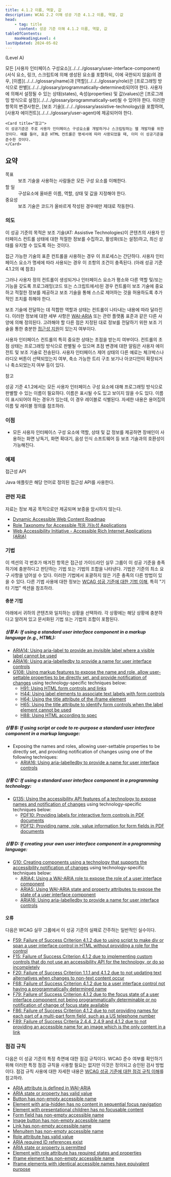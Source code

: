 ```yaml
---
title: 4.1.2 이름, 역할, 값
description: WCAG 2.2 이해 성공 기준 4.1.2 이름, 역할, 값
head:
    - tag: title
      content: 성공 기준 이해 4.1.2 이름, 역할, 값
tableOfContents:
    maxHeadingLevel: 4
lastUpdated: 2024-05-02
---
```



(Level A)

<Card title="성공 기준(SC)">
모든 [사용자 인터페이스 구성요소](../../../glossary/user-interface-component)(서식 요소, 링크, 스크립트에 의해 생성된 요소를 포함하되, 이에 국한되지 않음)의 경우, [이름](../../../glossary/name)과 [역할](../../../glossary/role)은 [프로그래밍 방식으로 판별](../../../glossary/programmatically-determined)되어야 한다. 사용자에 의해서 설정될 수 있는 상태(states), 속성(properties) 및 값(values)은 [프로그래밍 방식으로 설정](../../../glossary/programmatically-set)될 수 있어야 한다. 이러한 항목의 변경사항은, [보조 기술](../../../glossary/assistive-technology)을 포함하여, [사용자 에이전트](../../../glossary/user-agent)에 제공되어야 한다.

    <Card title="참고">
    이 성공기준은 주로 사용자 인터페이스 구성요소를 개발하거나 스크립팅하는 웹 개발자를 위한 것이다. 예를 들어, 표준 HTML 컨트롤은 명세서에 따라 사용되었을 때, 이미 이 성공기준을 준수한 것이다.
    </Card>
</Card>

## 요약

<dl>
<dt>목표</dt>
<dd>보조 기술을 사용하는 사람들은 모든 구성 요소를 이해한다.</dd>
<dt>할 일</dt>
<dd>구성요소에 올바른 이름, 역할, 상태 및 값을 지정해야 한다.</dd>
<dt>중요성</dt>
<dd>보조 기술은 코드가 올바르게 작성된 경우에만 제대로 작동한다.</dd>
</dl>

### 의도

이 성공 기준의 목적은 보조 기술(AT: Assistive Technologies)이 콘텐츠의 사용자 인터페이스 컨트롤 상태에 대한 적절한 정보를 수집하고, 활성화(또는 설정)하고, 최신 상태를 유지할 수 있도록 하는 것이다.

접근 가능한 기술의 표준 컨트롤을 사용하는 경우 이 프로세스는 간단하다. 사용자 인터페이스 요소가 명세에 따라 사용되는 경우 이 조항의 조건이 충족된다. (아래 성공 기준 4.1.2의 예 참조)

그러나 사용자 정의 컨트롤이 생성되거나 인터페이스 요소가 평소와 다른 역할 및/또는 기능을 갖도록 프로그래밍(코드 또는 스크립트에서)된 경우 컨트롤이 보조 기술에 중요하고 적절한 정보를 제공하고 보조 기술을 통해 스스로 제어하는 것을 허용하도록 추가적인 조치를 취해야 한다.

보조 기술에 전달하는 데 적합한 역할과 상태는 컨트롤이 나타내는 내용에 따라 달라진다. 이러한 정보에 대한 세부 사항은 [WAI-ARIA](https://www.w3.org/TR/wai-aria/) 또는 관련 플랫폼 표준과 같은 다른 사양에 의해 정의된다. 고려해야 할 다른 점은 지정된 대로 정보를 전달하기 위한 보조 기술을 통한 충분한 [접근성 지원](../../../glossary/accessibility-supported)이 있는지 여부이다.

사용자 인터페이스 컨트롤의 특히 중요한 상태는 초점을 받는지 여부이다. 컨트롤의 초점 상태는 프로그래밍 방식으로 판별될 수 있으며 초점 변경에 대한 알림은 사용자 에이전트 및 보조 기술로 전송된다. 사용자 인터페이스 제어 상태의 다른 예로는 체크박스나 라디오 버튼이 선택되었는지 여부, 축소 가능한 트리 구조 보기나 아코디언이 확장되거나 축소되었는지 여부 등이 있다.

참고

성공 기준 4.1.2에서는 모든 사용자 인터페이스 구성 요소에 대해 프로그래밍 방식으로 판별할 수 있는 이름이 필요하다. 이름은 표시될 수도 있고 보이지 않을 수도 있다. 이름이 표시되어야 하는 경우가 있는데, 이 경우 레이블로 식별된다. 자세한 내용은 용어집의 이름 및 레이블 정의를 참조하라.

### 이점

*   모든 사용자 인터페이스 구성 요소에 역할, 상태 및 값 정보를 제공하면 장애인이 사용하는 화면 낭독기, 화면 확대기, 음성 인식 소프트웨어 등 보조 기술과의 호환성이 가능해진다.

### 예제

접근성 API

Java 애플릿은 해당 언어로 정의된 접근성 API를 사용한다.

### 관련 자료

자료는 정보 제공 목적으로만 제공되며 보증을 암시하지 않는다.

*   [Dynamic Accessible Web Content Roadmap](https://www.w3.org/WAI/PF/roadmap/)
*   [Role Taxonomy for Accessible 적응 가능성 Applications](https://www.w3.org/WAI/PF/GUI/)
*   [Web Accessibility Initiative - Accessible Rich Internet Applications (ARIA)](https://www.w3.org/TR/wai-aria/)

### 기법

이 섹션의 각 번호가 매겨진 항목은 접근성 가이드라인 실무 그룹이 이 성공 기준을 충족하기에 충분하다고 판단하는 기법 또는 기법의 조합을 나타낸다. 기법은 기준의 최소 요구 사항을 넘어설 수 있다. 이러한 기법에서 포괄하지 않은 기준 충족의 다른 방법이 있을 수 있다. 다른 기법 사용에 대한 정보는 [WCAG 성공 기준에 대한 기법 이해](../understanding-techniques), 특히 "기타 기법" 섹션을 참조하라.

#### 충분 기법

아래에서 귀하의 콘텐츠와 일치하는 상황을 선택하라. 각 상황에는 해당 상황에 충분하다고 알려져 있고 문서화된 기법 또는 기법의 조합이 포함된다.

##### 상황 A: If using a standard user interface component in a markup language (e.g., HTML):

*   [ARIA14: Using aria-label to provide an invisible label where a visible label cannot be used](https://www.w3.org/WAI/WCAG22/Techniques/aria/ARIA14)
*   [ARIA16: Using aria-labelledby to provide a name for user interface controls](https://www.w3.org/WAI/WCAG22/Techniques/aria/ARIA16)
*   [G108: Using markup features to expose the name and role, allow user-settable properties to be directly set, and provide notification of changes](https://www.w3.org/WAI/WCAG22/Techniques/general/G108) using technology-specific techniques below:
    *   [H91: Using HTML form controls and links](https://www.w3.org/WAI/WCAG22/Techniques/html/H91)
    *   [H44: Using label elements to associate text labels with form controls](https://www.w3.org/WAI/WCAG22/Techniques/html/H44)
    *   [H64: Using the title attribute of the iframe element](https://www.w3.org/WAI/WCAG22/Techniques/html/H64)
    *   [H65: Using the title attribute to identify form controls when the label element cannot be used](https://www.w3.org/WAI/WCAG22/Techniques/html/H65)
    *   [H88: Using HTML according to spec](https://www.w3.org/WAI/WCAG22/Techniques/html/H88)

##### 상황 B: If using script or code to re-purpose a standard user interface component in a markup language:

*   Exposing the names and roles, allowing user-settable properties to be directly set, and providing notification of changes using one of the following techniques:
    *   [ARIA16: Using aria-labelledby to provide a name for user interface controls](https://www.w3.org/WAI/WCAG22/Techniques/aria/ARIA16)

##### 상황 C: If using a standard user interface component in a programming technology:

*   [G135: Using the accessibility API features of a technology to expose names and notification of changes](https://www.w3.org/WAI/WCAG22/Techniques/general/G135) using technology-specific techniques below:
    *   [PDF10: Providing labels for interactive form controls in PDF documents](https://www.w3.org/WAI/WCAG22/Techniques/pdf/PDF10)
    *   [PDF12: Providing name, role, value information for form fields in PDF documents](https://www.w3.org/WAI/WCAG22/Techniques/pdf/PDF12)

##### 상황 D: If creating your own user interface component in a programming language:

*   [G10: Creating components using a technology that supports the accessibility notification of changes](https://www.w3.org/WAI/WCAG22/Techniques/general/G10) using technology-specific techniques below:
    *   [ARIA4: Using a WAI-ARIA role to expose the role of a user interface component](https://www.w3.org/WAI/WCAG22/Techniques/aria/ARIA4)
    *   [ARIA5: Using WAI-ARIA state and property attributes to expose the state of a user interface component](https://www.w3.org/WAI/WCAG22/Techniques/aria/ARIA5)
    *   [ARIA16: Using aria-labelledby to provide a name for user interface controls](https://www.w3.org/WAI/WCAG22/Techniques/aria/ARIA16)

#### 오류

다음은 WCAG 실무 그룹에서 이 성공 기준의 실패로 간주하는 일반적인 실수이다.

*   [F59: Failure of Success Criterion 4.1.2 due to using script to make div or span a user interface control in HTML without providing a role for the control](https://www.w3.org/WAI/WCAG22/Techniques/failures/F59)
*   [F15: Failure of Success Criterion 4.1.2 due to implementing custom controls that do not use an accessibility API for the technology, or do so incompletely](https://www.w3.org/WAI/WCAG22/Techniques/failures/F15)
*   [F20: Failure of Success Criterion 1.1.1 and 4.1.2 due to not updating text alternatives when changes to non-text content occur](https://www.w3.org/WAI/WCAG22/Techniques/failures/F20)
*   [F68: Failure of Success Criterion 4.1.2 due to a user interface control not having a programmatically determined name](https://www.w3.org/WAI/WCAG22/Techniques/failures/F68)
*   [F79: Failure of Success Criterion 4.1.2 due to the focus state of a user interface component not being programmatically determinable or no notification of change of focus state available](https://www.w3.org/WAI/WCAG22/Techniques/failures/F79)
*   [F86: Failure of Success Criterion 4.1.2 due to not providing names for each part of a multi-part form field, such as a US telephone number](https://www.w3.org/WAI/WCAG22/Techniques/failures/F86)
*   [F89: Failure of Success Criteria 2.4.4, 2.4.9 and 4.1.2 due to not providing an accessible name for an image which is the only content in a link](https://www.w3.org/WAI/WCAG22/Techniques/failures/F89)

### 점검 규칙

다음은 이 성공 기준의 특정 측면에 대한 점검 규칙이다. WCAG 준수 여부를 확인하기 위해 이러한 특정 점검 규칙을 사용할 필요는 없지만 이것은 정의되고 승인된 검사 방법이다. 점검 규칙 사용에 대한 자세한 내용은 [WCAG 성공 기준에 대한 점검 규칙 이해](../understanding-act-rules)를 참고하라.

*   [ARIA attribute is defined in WAI-ARIA](https://www.w3.org/WAI/standards-guidelines/act/rules/5f99a7/)
*   [ARIA state or property has valid value](https://www.w3.org/WAI/standards-guidelines/act/rules/6a7281/)
*   [Button has non-empty accessible name](https://www.w3.org/WAI/standards-guidelines/act/rules/97a4e1/)
*   [Element with aria-hidden has no content in sequential focus navigation](https://www.w3.org/WAI/standards-guidelines/act/rules/6cfa84/)
*   [Element with presentational children has no focusable content](https://www.w3.org/WAI/standards-guidelines/act/rules/307n5z/)
*   [Form field has non-empty accessible name](https://www.w3.org/WAI/standards-guidelines/act/rules/e086e5/)
*   [Image button has non-empty accessible name](https://www.w3.org/WAI/standards-guidelines/act/rules/59796f/)
*   [Link has non-empty accessible name](https://www.w3.org/WAI/standards-guidelines/act/rules/c487ae/)
*   [Menuitem has non-empty accessible name](https://www.w3.org/WAI/standards-guidelines/act/rules/m6b1q3/)
*   [Role attribute has valid value](https://www.w3.org/WAI/standards-guidelines/act/rules/674b10/)
*   [ARIA required ID references exist](https://www.w3.org/WAI/standards-guidelines/act/rules/in6db8/proposed/)
*   [ARIA state or property is permitted](https://www.w3.org/WAI/standards-guidelines/act/rules/5c01ea/proposed/)
*   [Element with role attribute has required states and properties](https://www.w3.org/WAI/standards-guidelines/act/rules/4e8ab6/proposed/)
*   [Iframe element has non-empty accessible name](https://www.w3.org/WAI/standards-guidelines/act/rules/cae760/proposed/)
*   [Iframe elements with identical accessible names have equivalent purpose](https://www.w3.org/WAI/standards-guidelines/act/rules/4b1c6c/proposed/)

